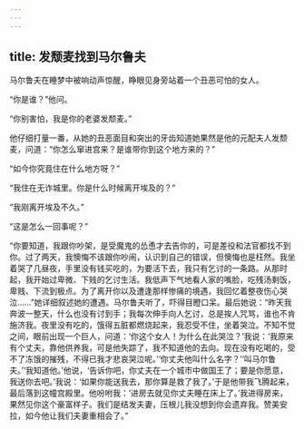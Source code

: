 ```yaml
---
---
---
```

title: 发颓麦找到马尔鲁夫
---




马尔鲁夫在睡梦中被响动声惊醒，睁眼见身旁站着一个丑恶可怕的女人。

“你是谁？”他问。

“你别害怕，我是你的老婆发颓麦。”

他仔细打量一番，从她的丑恶面目和突出的牙齿知道她果然是他的元配夫人发颓麦，问道：“你怎么窜进宫来？是谁带你到这个地方来的？”

“如今你究竟住在什么地方呀？”

“我住在无诈城里。你是什么时候离开埃及的？”

“我刚离开埃及不久。”

“这是怎么一回事呢？”

“你要知道，我跟你吵架，是受魔鬼的怂恿才去告你的，可是差役和法官都找不到你。过了两天，我懊悔不该跟你吵闹，认识到自己的错误，但懊悔也是枉然。我坐着哭了几昼夜，手里没有钱买吃的，为要活下去，我只有乞讨的一条路。从那时起，我开始过卑微、下贱的乞讨生活。我低声下气地看人家的嘴脸，吃残汤剩饭，卑贱、下流到极点。为了离开你以及遭逢那样惨痛的境遇，我回忆着整夜伤心哭泣……”她详细叙述她的遭遇。马尔鲁夫听了，吓得目瞪口呆。最后她说：“昨天我奔波一整天，什么也没有讨到手；我每次伸手向人乞讨，总是挨人咒骂，谁也不肯施济我。夜里没有吃的，饿得五脏都燃烧起来，我忍受不住，坐着哭泣。不知不觉之间，眼前出现一个巨人，问道：‘你这个女人！为什么在此哭泣？’我说：‘我原来有个丈夫，靠他供养我，可是他失踪了，我不知道他的去向。现在没有吃喝的，受不了冻饿的摧残，不得已我才悲哀哭泣呢。’‘你丈夫他叫什么名字？’‘叫马尔鲁夫。’‘我知道他。’他说，‘告诉你吧，你丈夫在一个城市中做国王了；要是你愿意，我送你去吧。’我说：‘如果你能送我去，那你算是救了我了。’于是他带我飞腾起来，最后落到这幢宫殿里。他吩咐我：‘进房去就见你丈夫睡在床上了。’我进得房来，果然见你这个豪富样子。我们是结发夫妻，压根儿我没想到你会遗弃我。赞美安拉，如今他让我们夫妻重相会了。”